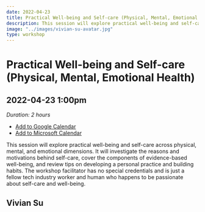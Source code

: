 ```yaml
---
date: 2022-04-23
title: Practical Well-being and Self-care (Physical, Mental, Emotional Health)
description: This session will explore practical well-being and self-care across physical, mental, and emotional dimensions. It will investigate the reasons and motivations behind self-care, cover the components of evidence-based well-being, and review tips on developing a personal practice and building habits. The workshop facilitator has no special credentials and is just a fellow tech industry worker and human who happens to be passionate about self-care and well-being.
image: "../images/vivian-su-avatar.jpg"
type: workshop
---
```


# Practical Well-being and Self-care (Physical, Mental, Emotional Health)

## 2022-04-23 1:00pm

_Duration: 2 hours_

- [Add to Google Calendar]()
- [Add to Microsoft Calendar]()

This session will explore practical well-being and self-care across physical, mental, and emotional dimensions. It will investigate the reasons and motivations behind self-care, cover the components of evidence-based well-being, and review tips on developing a personal practice and building habits. The workshop facilitator has no special credentials and is just a fellow tech industry worker and human who happens to be passionate about self-care and well-being.

## Vivian Su
